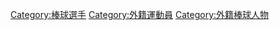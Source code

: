 [[Category:棒球選手|Category:棒球選手]]
[[Category:外籍運動員|Category:外籍運動員]]
[[Category:外籍棒球人物|Category:外籍棒球人物]]